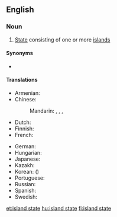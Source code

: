 {{also|island-state}}
==English==
{{wikipedia}}

===Noun===
{{en-noun|head=[[island]] [[state]]}}

# [[State]] consisting of one or more [[island]]s

====Synonyms====
* {{l|en|island country}}

====Translations====
{{trans-top|state consisting of one or more islands}}
* Armenian: {{t|hy|կղզի-պետություն}}
* Chinese:
*: Mandarin: {{t|cmn|島嶼國家|sc=Hani}}, {{t|cmn|岛屿国家|tr=dǎoyǔ guójiā|sc=Hani}}, {{t+|cmn|島國|sc=Hani}}, {{t+|cmn|岛国|tr=dǎoguó|sc=Hani}}
* Dutch: {{t+|nl|eilandstaat|m}}
* Finnish: {{t+|fi|saarivaltio}}
* French: {{t|fr|état insulaire|m}}
{{trans-mid}}
* German: {{t+|de|Inselstaat|m}}
* Hungarian: {{t+|hu|szigetország}}
* Japanese: {{t+|ja|島国|tr=しまぐに, shimaguni|sc=Jpan}}
* Kazakh: {{t|kk|аралдық ел|sc=Cyrl}}
* Korean: {{t|ko|도국|sc=Kore}} ({{t+|ko|島國|sc=Kore}})
* Portuguese: {{t|pt|estado insular|m}}
* Russian: {{t|ru|островно́е госуда́рство|n}}
* Spanish: {{t|es|estado insular|m}}
* Swedish: {{t+|sv|östat|c}}
{{trans-bottom}}

[[et:island state]]
[[hu:island state]]
[[fi:island state]]